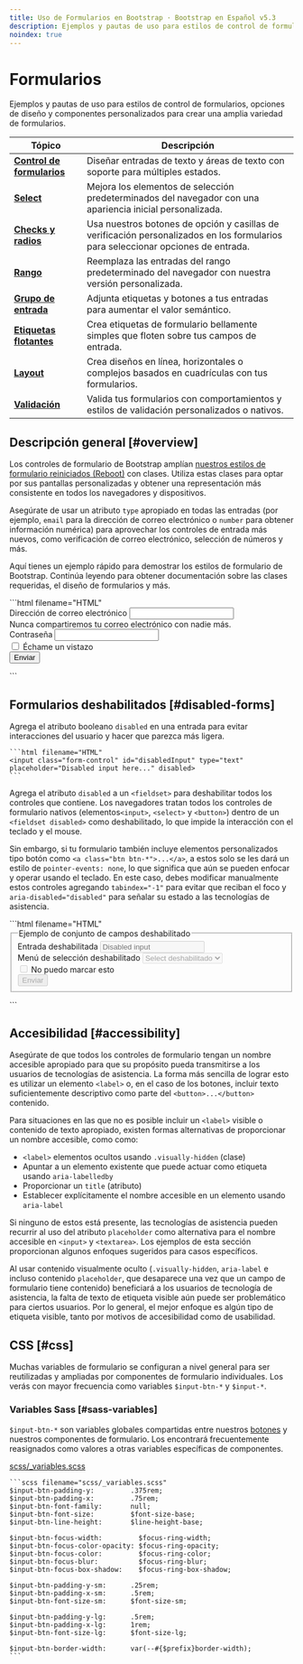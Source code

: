 ```yaml
---
title: Uso de Formularios en Bootstrap · Bootstrap en Español v5.3
description: Ejemplos y pautas de uso para estilos de control de formularios, opciones de diseño y componentes personalizados para crear una amplia variedad de formularios.
noindex: true
---
```


# Formularios

Ejemplos y pautas de uso para estilos de control de formularios, opciones de diseño y componentes personalizados para crear una amplia variedad de formularios.

<MainBanner />

|<span className="mx-16">Tópico</span>|Descripción|
|---|---|
|[**Control de formularios**](/bootstrap/5.3/forms/form-control)|Diseñar entradas de texto y áreas de texto con soporte para múltiples estados.|
|[**Select**](/bootstrap/5.3/forms/select)|Mejora los elementos de selección predeterminados del navegador con una apariencia inicial personalizada.|
|[**Checks y radios**](/bootstrap/5.3/forms/checks-radios)|Usa nuestros botones de opción y casillas de verificación personalizados en los formularios para seleccionar opciones de entrada.|
|[**Rango**](/bootstrap/5.3/forms/range)|Reemplaza las entradas del rango predeterminado del navegador con nuestra versión personalizada.|
|[**Grupo de entrada**](/bootstrap/5.3/forms/input-group)|Adjunta etiquetas y botones a tus entradas para aumentar el valor semántico.|
|[**Etiquetas flotantes**](/bootstrap/5.3/forms/floating-labels)|Crea etiquetas de formulario bellamente simples que floten sobre tus campos de entrada.|
|[**Layout**](/bootstrap/5.3/forms/layout)|Crea diseños en línea, horizontales o complejos basados en cuadrículas con tus formularios.|
|[**Validación**](/bootstrap/5.3/forms/validation)|Valida tus formularios con comportamientos y estilos de validación personalizados o nativos.|

Descripción general [#overview]
--------------------------------

Los controles de formulario de Bootstrap amplían [nuestros estilos de formulario reiniciados (Reboot)](/bootstrap/5.3/content/reboot/#forms) con clases. Utiliza estas clases para optar por sus pantallas personalizadas y obtener una representación más consistente en todos los navegadores y dispositivos.

Asegúrate de usar un atributo `type` apropiado en todas las entradas (por ejemplo, `email` para la dirección de correo electrónico o `number` para obtener información numérica) para aprovechar los controles de entrada más nuevos, como verificación de correo electrónico, selección de números y más.

Aquí tienes un ejemplo rápido para demostrar los estilos de formulario de Bootstrap. Continúa leyendo para obtener documentación sobre las clases requeridas, el diseño de formularios y más.

<DemoIframe path="/demos/bootstrap/5.3/forms/overview/overview.html">
    ```html filename="HTML"
    <form>
        <div class="mb-3">
            <label for="exampleInputEmail1" class="form-label">Dirección de correo electrónico</label>
            <input type="email" class="form-control" id="exampleInputEmail1" aria-describedby="emailHelp">
            <div id="emailHelp" class="form-text">Nunca compartiremos tu correo electrónico con nadie más.</div>
        </div>
        <div class="mb-3">
            <label for="exampleInputPassword1" class="form-label">Contraseña</label>
            <input type="password" class="form-control" id="exampleInputPassword1">
        </div>
        <div class="mb-3 form-check">
            <input type="checkbox" class="form-check-input" id="exampleCheck1">
            <label class="form-check-label" for="exampleCheck1">Échame un vistazo</label>
        </div>
        <button type="submit" class="btn btn-primary">Enviar</button>
    </form>
    ```
</DemoIframe>

Formularios deshabilitados [#disabled-forms]
---------------------------------------------

Agrega el atributo booleano `disabled` en una entrada para evitar interacciones del usuario y hacer que parezca más ligera.

    ```html filename="HTML"
    <input class="form-control" id="disabledInput" type="text" placeholder="Disabled input here..." disabled>
    ```

Agrega el atributo `disabled` a un `<fieldset>` para deshabilitar todos los controles que contiene. Los navegadores tratan todos los controles de formulario nativos (elementos`<input>`, `<select>` y `<button>`) dentro de un `<fieldset disabled>` como deshabilitado, lo que impide la interacción con el teclado y el mouse.

Sin embargo, si tu formulario también incluye elementos personalizados tipo botón como `<a class="btn btn-*">...</a>`, a estos solo se les dará un estilo de `pointer-events: none`, lo que significa que aún se pueden enfocar y operar usando el teclado. En este caso, debes modificar manualmente estos controles agregando `tabindex="-1"` para evitar que reciban el foco y `aria-disabled="disabled"` para señalar su estado a las tecnologías de asistencia.

<DemoIframe path="/demos/bootstrap/5.3/forms/overview/disabled-forms.html">
    ```html filename="HTML"
    <form>
        <fieldset disabled="">
            <legend>Ejemplo de conjunto de campos deshabilitado</legend>
            <div class="mb-3">
                <label for="disabledTextInput" class="form-label">Entrada deshabilitada</label>
                <input type="text" id="disabledTextInput" class="form-control" placeholder="Disabled input">
            </div>
            <div class="mb-3">
                <label for="disabledSelect" class="form-label">Menú de selección deshabilitado</label>
                <select id="disabledSelect" class="form-select">
                    <option>Select deshabilitado</option>
                </select>
            </div>
            <div class="mb-3">
                <div class="form-check">
                    <input class="form-check-input" type="checkbox" id="disabledFieldsetCheck" disabled="">
                    <label class="form-check-label" for="disabledFieldsetCheck">
                        No puedo marcar esto
                    </label>
                </div>
            </div>
            <button type="submit" class="btn btn-primary">Enviar</button>
        </fieldset>
    </form>
    ```
</DemoIframe>

Accesibilidad [#accessibility]
-------------------------------

Asegúrate de que todos los controles de formulario tengan un nombre accesible apropiado para que su propósito pueda transmitirse a los usuarios de tecnologías de asistencia. La forma más sencilla de lograr esto es utilizar un elemento `<label>` o, en el caso de los botones, incluir texto suficientemente descriptivo como parte del `<button>...</button>` contenido.

Para situaciones en las que no es posible incluir un `<label>` visible o contenido de texto apropiado, existen formas alternativas de proporcionar un nombre accesible, como como:

* `<label>` elementos ocultos usando `.visually-hidden` (clase)
* Apuntar a un elemento existente que puede actuar como etiqueta usando `aria-labelledby`
* Proporcionar un `title` (atributo)
* Establecer explícitamente el nombre accesible en un elemento usando `aria-label`

Si ninguno de estos está presente, las tecnologías de asistencia pueden recurrir al uso del atributo `placeholder` como alternativa para el nombre accesible en `<input>` y `<textarea>`. Los ejemplos de esta sección proporcionan algunos enfoques sugeridos para casos específicos.

Al usar contenido visualmente oculto (`.visually-hidden`, `aria-label` e incluso contenido `placeholder`, que desaparece una vez que un campo de formulario tiene contenido) beneficiará a los usuarios de tecnología de asistencia, la falta de texto de etiqueta visible aún puede ser problemático para ciertos usuarios. Por lo general, el mejor enfoque es algún tipo de etiqueta visible, tanto por motivos de accesibilidad como de usabilidad.

CSS [#css]
-----------

<ContentSuggestion />

Muchas variables de formulario se configuran a nivel general para ser reutilizadas y ampliadas por componentes de formulario individuales. Los verás con mayor frecuencia como variables `$input-btn-*` y `$input-*`.

### Variables Sass [#sass-variables]

`$input-btn-*` son variables globales compartidas entre nuestros [botones](/bootstrap/5.3/components/buttons) y nuestros componentes de formulario. Los encontrará frecuentemente reasignados como valores a otras variables específicas de componentes.

[scss/_variables.scss](https://github.com/twbs/bootstrap/blob/v5.3.2/scss/_variables.scss)

    ```scss filename="scss/_variables.scss"
    $input-btn-padding-y:         .375rem;
    $input-btn-padding-x:         .75rem;
    $input-btn-font-family:       null;
    $input-btn-font-size:         $font-size-base;
    $input-btn-line-height:       $line-height-base;
    
    $input-btn-focus-width:         $focus-ring-width;
    $input-btn-focus-color-opacity: $focus-ring-opacity;
    $input-btn-focus-color:         $focus-ring-color;
    $input-btn-focus-blur:          $focus-ring-blur;
    $input-btn-focus-box-shadow:    $focus-ring-box-shadow;
    
    $input-btn-padding-y-sm:      .25rem;
    $input-btn-padding-x-sm:      .5rem;
    $input-btn-font-size-sm:      $font-size-sm;
    
    $input-btn-padding-y-lg:      .5rem;
    $input-btn-padding-x-lg:      1rem;
    $input-btn-font-size-lg:      $font-size-lg;
    
    $input-btn-border-width:      var(--#{$prefix}border-width);
    ```